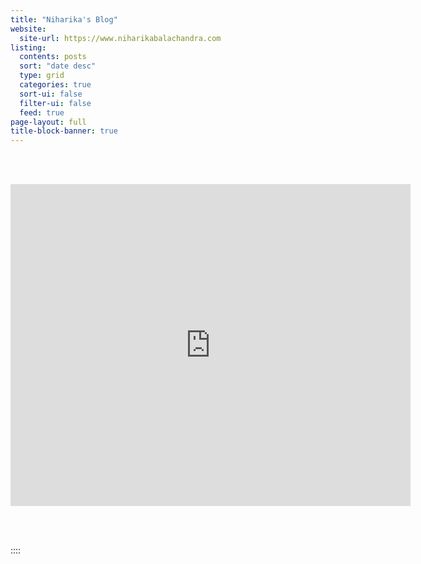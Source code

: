 ```yaml
---
title: "Niharika's Blog"
website: 
  site-url: https://www.niharikabalachandra.com
listing:
  contents: posts
  sort: "date desc"
  type: grid
  categories: true
  sort-ui: false
  filter-ui: false
  feed: true
page-layout: full
title-block-banner: true
---
```


<br></br>

<!-- ### All Posts -->
:::{#posts}
:::

<iframe src="https://docs.google.com/forms/d/e/1FAIpQLSc2hkPCforK4svQxYL8R-XPQD5mmB5KjUzhX07a9eSgHihNlg/viewform?embedded=true" width="640" height="515" frameborder="0" marginheight="0" marginwidth="0">Loading…</iframe>

<br></br>

::::
